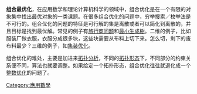 {{unreferenced|time=2013-12-01T10:09:37+00:00}}
{{NoteTA
|G1 = IT
|1 = zh-cn:最优; zh-tw:最佳;
}}
'''组合最优化'''，在应用数学和理论计算机科学的领域中，组合优化是在一个有限的对象集中找出最优对象的一类课题。在很多组合优化的问题中，穷举搜索／枚举法是不可行的。组合优化的问题的特征是可行解的集是离散或者可以简化到离散的，并且目标是找到最优解。常见的例子有[[旅行商问题|旅行商问题]]和[[最小生成樹|最小生成樹]]。二维的例子，比如服装厂做衣服，衣服分成很多块，这些块需要从布料上切下来。怎么切，剩下的废布料最少？三维的例子，如[[集装优化|集装优化]]。

组合优化的难处，主要是加进来[[拓扑分析|拓扑分析]]，不同的[[拓扑形态|拓扑形态]]下，不同部分的约束关系便不同，算法也就要调整。如果给定一个拓扑形态，组合优化往往就退化成一个[[整数优化|整数优化]]的问题了。
[[Category:應用數學|Category:應用數學]]
